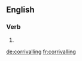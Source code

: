 ==English==

===Verb===
{{head|en|present participle}}

# {{present participle of|corrival|lang=en|nocat=1}}

[[de:corrivalling]]
[[fr:corrivalling]]